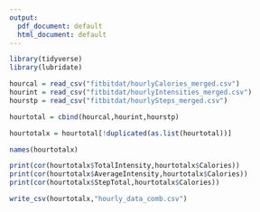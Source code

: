 ```yaml
---
output:
  pdf_document: default
  html_document: default
---
```


```r
library(tidyverse)
library(lubridate)
```

```r
hourcal = read_csv("fitbitdat/hourlyCalories_merged.csv")
hourint = read_csv("fitbitdat/hourlyIntensities_merged.csv")
hourstp = read_csv("fitbitdat/hourlySteps_merged.csv")
```

```r
hourtotal = cbind(hourcal,hourint,hourstp)
```

```r
hourtotalx = hourtotal[!duplicated(as.list(hourtotal))]
```

```r
names(hourtotalx)
```

```r
print(cor(hourtotalx$TotalIntensity,hourtotalx$Calories))
print(cor(hourtotalx$AverageIntensity,hourtotalx$Calories))
print(cor(hourtotalx$StepTotal,hourtotalx$Calories))
```

```r
write_csv(hourtotalx,"hourly_data_comb.csv")
```

